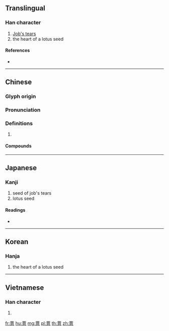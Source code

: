 {{character info/new}}
==Translingual==

===Han character===
{{Han char|rn=140|rad=艸|as=13|sn=19|four=44336|canj=TYTP}}

# [[Job's tears]]
# the heart of a lotus seed

====References====
* {{Han ref|kx=1061.040|dkj=32106|dj=1525.040|hdz=53306.040|uh=858F|ud=34191|bh=EDF5|bd=60917}}

----

==Chinese==
{{zh-forms}}

===Glyph origin===
{{Han etym}}

===Pronunciation===
{{zh-pron
|m=yì
|c=ji3
|mc=y
|oc=y
|cat=
}}

===Definitions===
{{zh-hanzi}}

# {{rfdef|zh}}

====Compounds====
{{zh-der|苦薏|薏仁|薏米|薏苡|薏苡之謗|薏苡仁|薏苡明珠}}

----

==Japanese==

===Kanji===
{{ja-kanji|grade=|rs=艸13}}

# seed of job's tears
# lotus seed

====Readings====
* {{ja-readings|on=[[よく]] (yoku), [[おく]] (oku), [[い]] (i)|kun=|nanori=}}

----

==Korean==

===Hanja===
{{ko-hanja|hangeul=의|eumhun=|rv=ui|mr=ŭi|y=uy}}

# the heart of a lotus seed

----

==Vietnamese==

===Han character===
{{vi-hantu|[[ý]], [[é]]|rs=艸13}}

# {{defn|lang=vi|sort=艸13}}

[[fr:薏]]
[[hu:薏]]
[[mg:薏]]
[[pl:薏]]
[[th:薏]]
[[zh:薏]]